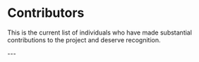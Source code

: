 

# Contributors

This is the current list of individuals who have made substantial contributions to the project and deserve recognition.
      
<Contributors />
---

<ContributeFooter />